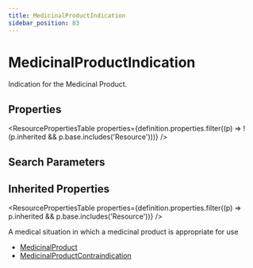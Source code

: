 ```yaml
---
title: MedicinalProductIndication
sidebar_position: 83
---
```


# MedicinalProductIndication

Indication for the Medicinal Product.

<Tabs queryString="section">
<TabItem value="schema" label="Schema" default>


## Properties


<ResourcePropertiesTable properties={definition.properties.filter((p) => !(p.inherited && p.base.includes('Resource')))} />

## Search Parameters

<SearchParamsTable searchParams={definition.searchParameters} />

## Inherited Properties

<ResourcePropertiesTable properties={definition.properties.filter((p) => p.inherited && p.base.includes('Resource'))} />

</TabItem>
  <TabItem value="usage" label="Usage">
    <div>   <a name="scope"></a>      <p>    A medical situation in which a medicinal product is appropriate for use   </p>  </div>
    </TabItem>
  
  
  <TabItem value="referencedBy" label="Referenced By">
    <ul><li><a href="/docs/api/fhir/resources/medicinalproduct">MedicinalProduct</a></li>
<li><a href="/docs/api/fhir/resources/medicinalproductcontraindication">MedicinalProductContraindication</a></li></ul>
    </TabItem>

</Tabs>
